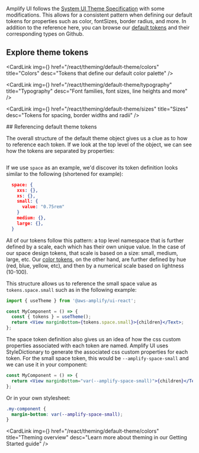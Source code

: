 
Amplify UI follows the [System UI Theme Specification](https://system-ui.com/theme/) with some modifications. This allows for a consistent pattern when defining our default tokens for properties such as color, fontSizes, border radius, and more. In addition to the reference here, you can browse our [default tokens](https://github.com/aws-amplify/amplify-ui/tree/main/packages/ui/src/theme/tokens) and their corresponding types on Github.

## Explore theme tokens

<Grid 
  templateColumns="repeat(auto-fill, minmax(18rem, 1fr))"
  gap="var(--amplify-space-small)">
  <CardLink 
    img={<Colors />}
    href="/react/theming/default-theme/colors" 
    title="Colors" 
    desc="Tokens that define our default color palette" />

  <CardLink 
    img={<Typography />}
    href="/react/theming/default-theme/typography" 
    title="Typography" 
    desc="Font families, font sizes, line heights and more" />

  <CardLink 
    img={<Sizes />}
    href="/react/theming/default-theme/sizes" 
    title="Sizes" 
    desc="Tokens for spacing, border widths and radii" />
    
</Grid>
## Referencing default theme tokens

The overall structure of the default theme object gives us a clue as to how to reference each token. If we look at the top level of the object, we can see how the tokens are separated by properties:

```typescript file=../../../../../../packages/ui/src/theme/tokens/index.ts#L25-L41

```

If we use `space` as an example, we'd discover its token definition looks similar to the following (shortened for example):

```json
  space: {
    xxs: {},
    xs: {},
    small: {
      value: "0.75rem"
    }
    medium: {},
    large: {},
  }
```

All of our tokens follow this pattern: a top level namespace that is further defined by a scale, each which has their own unique value. In the case of our space design tokens, that scale is based on a size: small, medium, large, etc. Our [color tokens](/react/theming/default-theme/colors#neutral), on the other hand, are further defined by hue (red, blue, yellow, etc), and then by a numerical scale based on lightness (10-100). 

This structure allows us to reference the small space value as `tokens.space.small` such as in the following example:

```jsx
import { useTheme } from '@aws-amplify/ui-react';

const MyComponent = () => {
  const { tokens } = useTheme();
  return <View marginBottom={tokens.space.small}>{children}</Text>;
};
```

The space token definition also gives us an idea of how the css custom properties associated with each token are named. Amplify UI uses StyleDictionary to generate the associated css custom properties for each token. For the small space token, this would be `--amplify-space-small` and we can use it in your component:

```jsx
const MyComponent = () => {
  return <View marginBottom="var(--amplify-space-small)">{children}</Text>;
};
```

Or in your own stylesheet:

```css
.my-component {
  margin-bottom: var(--amplify-space-small);
}
```

<CardLink 
  img={<MdOutlineAutoAwesome />}
  href="/react/theming/default-theme/colors" 
  title="Theming overview" 
  desc="Learn more about theming in our Getting Started guide" />
